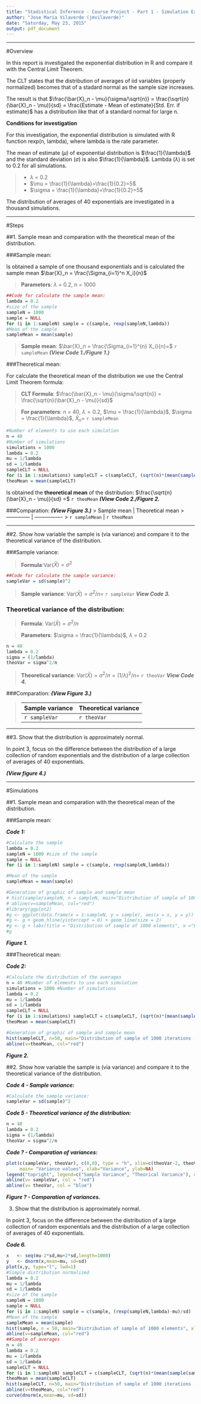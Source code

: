 ```yaml
---
title: "Stadistical Inference - Course Project - Part 1 - Simulation Exercise"
author: "Jose Maria Vilaverde (jmvilaverde)"
date: "Saturday, May 23, 2015"
output: pdf_document
---
```


***

#Overview

In this report is investigated the exponential distribution in R and compare it with the Central Limit Theorem.

The CLT states that the distribution of averages of iid variables (properly normalized) becomes that of a stadard normal as the sample size increases.

The result is that $\frac{\bar{X}_n - \mu}{\sigma/\sqrt{n}}  =  \frac{\sqrt{n}(\bar{X}_n - \mu)}{sd} = \frac{Estimate  -  Mean  of  estimate}{Std.  Err.  if  estimate}$ 
has a distribution like that of a standard normal for large n.

**Conditions for investigation**

For this investigation, the exponential distribution is simulated with R function rexp(n, lambda), where lambda is the rate parameter.

The mean of estimate ($\mu$) of exponential distribution is $\frac{1}{\lambda}$ and the standard deviation ($\sigma$) is also $\frac{1}{\lambda}$.
Lambda ($\lambda$) is set to 0.2 for all simulations. 

> * $\lambda$ = 0.2
> * $\mu = \frac{1}{\lambda}=\frac{1}{0.2}=5$
> * $\sigma = \frac{1}{\lambda}=\frac{1}{0.2}=5$


The distribution of averages of 40 exponentials are investigated in a thousand simulations.

***

#Steps

##1. Sample mean and comparation with the theoretical mean of the distribution.

###Sample mean:

Is obtained a sample of one thousand exponentials and is calculated the sample mean $\bar{X}_n = \frac{\Sigma_{i=1}^n X_i}{n}$

> **Parameters**: $\lambda$ = 0.2, n = 1000

```r
##Code for calculate the sample mean:
lambda = 0.2
#size of the sample
sampleN = 1000 
sample = NULL
for (i in 1:sampleN) sample = c(sample, rexp(sampleN,lambda))
#Mean of the sample
sampleMean = mean(sample)
```

> **Sample mean**: $\bar{X}_n = \frac{\Sigma_{i=1}^{n} X_i}{n}=$ `r sampleMean` **_(View Code 1./Figure 1.)_**

###Theoretical mean:

For calculate the theoretical mean of the distribution we use the Central Limit Theorem formula:

> **CLT Formula**: $\frac{\bar{X}_n - \mu}{\sigma/\sqrt{n}}  =  \frac{\sqrt{n}(\bar{X}_n - \mu)}{sd}$

> **For parameters**: n = 40, $\lambda = 0.2$, $\mu = \frac{1}{\lambda}$, $\sigma = \frac{1}{\lambda}$, $\bar{X}_n =$ `r sampleMean`

```r
#Number of elements to use each simulation
n = 40
#Number of simulations
simulations = 1000
lambda = 0.2
mu = 1/lambda
sd = 1/lambda
sampleCLT = NULL
for (i in 1:simulations) sampleCLT = c(sampleCLT, (sqrt(n)*(mean(sample(sample, n))-mu))/(sd))
theoMean = mean(sampleCLT)
```

Is obtained the **theoretical mean** of the distribution: $\frac{\sqrt{n}(\bar{X}_n - \mu)}{sd} =$ `r theoMean` **_(View Code 2./Figure 2._**

###Comparation: **_(View Figure 3.)_**
> Sample mean    | Theoretical mean
> -------------- | ----------------
> `r sampleMean` | `r theoMean`

***

##2. Show how variable the sample is (via variance) and compare it to the theoretical variance of the distribution.

###Sample variance:

> **Formula**:Var($\bar{X})=\sigma^2$

```r
##Code for calculate the sample variance:
sampleVar = sd(sample)^2
```

> **Sample variance**: Var($\bar{X})=\sigma^2/n=$ `r sampleVar` **_View Code 3._**



### Theoretical variance of the distribution:

> **Formula**: Var($\bar{X})=\sigma^2/n$

> **Parameters**: $\sigma = \frac{1}{\lambda}$, $\lambda$ = 0.2

```r
n = 40
lambda = 0.2
sigma = (1/lambda)
theoVar = sigma^2/n
```

> **Theoretical variance**: Var($\bar{X})=\sigma^2/n=(1/\lambda)^2/n=$ `r theoVar` **_View Code 4._**

###Comparation: **_(View Figure 3.)_**

> Sample variance | Theoretical variance
> --------------- | ----------------
> `r sampleVar`   | `r theoVar`

***

##3. Show that the distribution is approximately normal.

In point 3, focus on the difference between the distribution of a large collection of random exponentials and the distribution of a large collection of averages of 40 exponentials. 

**_(View figure 4.)_**

***

#Simulations

##1. Sample mean and comparation with the theoretical mean of the distribution.

###Sample mean:

**_Code 1:_**

```r
#Calculate the sample
lambda = 0.2
sampleN = 1000 #size of the sample
sample = NULL
for (i in 1:sampleN) sample = c(sample, rexp(sampleN,lambda))

#Mean of the sample
sampleMean = mean(sample)

#Generation of graphic of sample and sample mean
# hist(sample/sampleN, n = sampleN, main="Distribution of sample of 1000 elements", xlab="Exponential value")
# abline(v=sampleMean, col="red")
#library(ggplot2)
#g <- ggplot(data.frame(x = 1:sampleN, y = sample), aes(x = x, y = y))
#g <- g + geom_hline(yintercept = 0) + geom_line(size = 2)
#g <- g + labs(title = "Distribution of sample of 1000 elements", x ="Exponential value")
#g
```

**_Figure 1._**


###Theoretical mean:

**_Code 2:_**

```r
#Calculate the distribution of the averages
n = 40 #Number of elements to use each simulation
simulations = 1000 #Number of simulations
lambda = 0.2
mu = 1/lambda
sd = 1/lambda
sampleCLT = NULL
for (i in 1:simulations) sampleCLT = c(sampleCLT, (sqrt(n)*(mean(sample(sample, n))-mu))/(sd))
theoMean = mean(sampleCLT)

#Generation of graphic of sample and sample mean
hist(sampleCLT, n=50, main="Distribution of sample of 1000 iterations - 40 elements each iteration", xlab="Mean of exponential values per iteration")
abline(v=theoMean, col="red")
```

**_Figure 2._**

##2. Show how variable the sample is (via variance) and compare it to the theoretical variance of the distribution.

**_Code 4 - Sample variance:_**

```r
#Calculate the sample variance:
sampleVar = sd(sample)^2
```

**_Code 5 - Theoretical variance of the distribution:_**

```r
n = 40
lambda = 0.2
sigma = (1/lambda)
theoVar = sigma^2/n
```


**_Code ? - Comparation of variances:_**

```r
plot(c(sampleVar, theoVar), c(0,0), type = "h", xlim=c(theoVar-2, theoVar+2), ylim = c(0,1),
     main= "Variance values", xlab="Variance", ylab=NA)
legend("topright", legend=c("Sample Variance", "Theorical Variance"), col=c("red", "blue"), pch = c(1,1))
abline(v= sampleVar, col = "red")
abline(v= theoVar, col = "blue")
```

**_Figure ? - Comparation of variances._**

3. Show that the distribution is approximately normal.

In point 3, focus on the difference between the distribution of a large collection of random exponentials and the distribution of a large collection of averages of 40 exponentials. 

**_Code 6._**

```r
x   <- seq(mu-2*sd,mu+2*sd,length=1000)
y   <- dnorm(x,mean=mu, sd=sd)
plot(x,y, type="l", lwd=1)
#Simple distribution normalized
lambda = 0.2
mu = 1/lambda
sd = 1/lambda
#size of the sample
sampleN = 1000 
sample = NULL
for (i in 1:sampleN) sample = c(sample, (rexp(sampleN,lambda)-mu)/sd)
#Mean of the sample
sampleMean = mean(sample)
hist(sample, n = 50, main="Distribution of sample of 1000 elements", xlab="Exponential value")
abline(v=sampleMean, col="red")
##Sample of averages
n = 40
lambda = 0.2
mu = 1/lambda
sd = 1/lambda
sampleCLT = NULL
for (i in 1:sampleN) sampleCLT = c(sampleCLT, (sqrt(n)*(mean(sample(sample, n))-mu))/(sd))
theoMean = mean(sampleCLT)
hist(sampleCLT, n=50, main="Distribution of sample of 1000 iterations - 40 elements each iteration", xlab="Mean of exponential values per iteration")
abline(v=theoMean, col="red")
curve(dnorm(x,mean=mu, sd=sd))
```